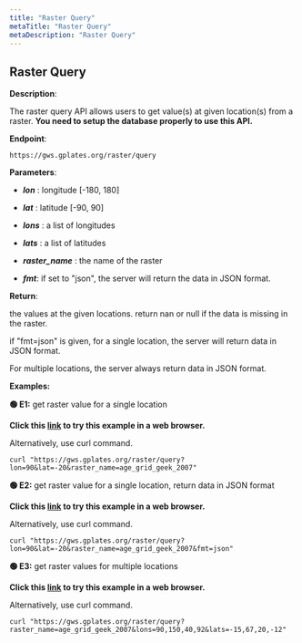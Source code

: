 ```yaml
---
title: "Raster Query"
metaTitle: "Raster Query"
metaDescription: "Raster Query"
---
```


## Raster Query

**Description**:

The raster query API allows users to get value(s) at given location(s) from a raster. **You need to setup the database properly to use this API.**

**Endpoint**:

    https://gws.gplates.org/raster/query
    
**Parameters**:

- ***lon*** : longitude [-180, 180]

- ***lat*** : latitude [-90, 90]

- ***lons*** : a list of longitudes

- ***lats*** : a list of latitudes

- ***raster_name*** : the name of the raster

- ***fmt***: if set to "json", the server will return the data in JSON format.

**Return**:

the values at the given locations. return nan or null if the data is missing in the raster.

if "fmt=json" is given, for a single location, the server will return data in JSON format.

For multiple locations, the server always return data in JSON format.

**Examples:**

**&#128994; E1:** get raster value for a single location

**Click this [link](https://gws.gplates.org/raster/query?lon=90&lat=-20&raster_name=age_grid_geek_2007) to try this example in a web browser.**

Alternatively, use curl command.

```shell
curl "https://gws.gplates.org/raster/query?lon=90&lat=-20&raster_name=age_grid_geek_2007"
```

**&#128994; E2:** get raster value for a single location, return data in JSON format

**Click this [link](https://gws.gplates.org/raster/query?lon=90&lat=-20&raster_name=age_grid_geek_2007&fmt=json) to try this example in a web browser.**

Alternatively, use curl command.

```shell
curl "https://gws.gplates.org/raster/query?lon=90&lat=-20&raster_name=age_grid_geek_2007&fmt=json"
```

**&#128994; E3:** get raster values for multiple locations

**Click this [link](https://gws.gplates.org/raster/query?raster_name=age_grid_geek_2007&lons=90,150,40,92&lats=-15,67,20,-12) to try this example in a web browser.**

Alternatively, use curl command.

```shell
curl "https://gws.gplates.org/raster/query?raster_name=age_grid_geek_2007&lons=90,150,40,92&lats=-15,67,20,-12"
```

